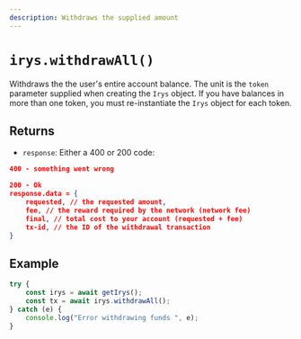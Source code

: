 ```yaml
---
description: Withdraws the supplied amount
---
```


# `irys.withdrawAll()`

Withdraws the the user's entire account balance. The unit is the `token` parameter supplied when creating the `Irys` object. If you have balances in more than one token, you must re-instantiate the `Irys` object for each token.

## Returns

- `response`: Either a 400 or 200 code:

```json
400 - something went wrong

200 - Ok
response.data = {
	requested, // the requested amount,
	fee, // the reward required by the network (network fee)
	final, // total cost to your account (requested + fee)
	tx-id, // the ID of the withdrawal transaction
}
```

## Example

```ts
try {
	const irys = await getIrys();
	const tx = await irys.withdrawAll();
} catch (e) {
	console.log("Error withdrawing funds ", e);
}
```
